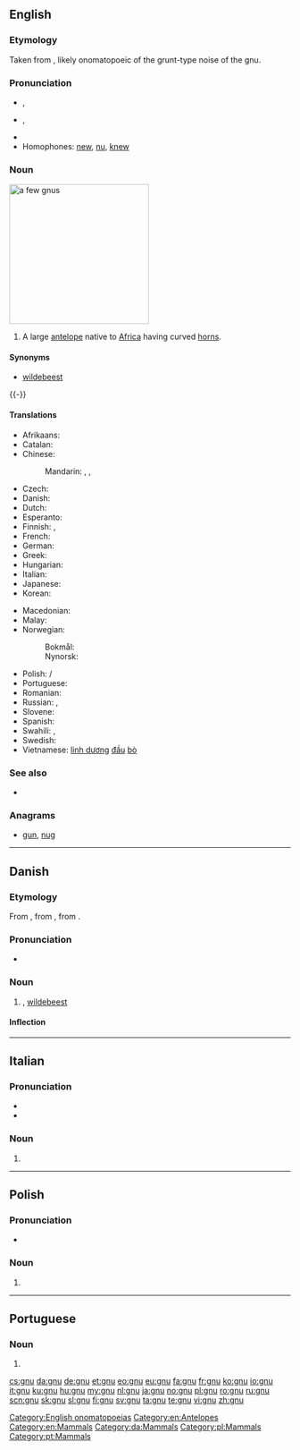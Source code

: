 {{also|Gnu|GNU|gnú}}
==English==

===Etymology===
Taken from {{etyl|naq|en}}, likely onomatopoeic of the grunt-type noise of the gnu.[[Category:English onomatopoeias]]

===Pronunciation===
* {{a|RP}} {{IPA|/njuː/}}, {{X-SAMPA|/nju:/}}
* {{a|US}} {{IPA|/nuː/}}, {{X-SAMPA|/nu:/}}
* {{rhymes|uː}}
* Homophones: [[new]], [[nu]], [[knew]]

===Noun===
[[Image:Gnou_02_2005-07-01.jpg|thumb|right|250px|a few gnus]]
{{en-noun}}

# A large [[antelope]] native to [[Africa]] having curved [[horn]]s.

====Synonyms====
* [[wildebeest]]

{{-}}

====Translations====
{{trans-top|large antelope}}
* Afrikaans: {{t-|af|wildebees}}
* Catalan: {{t-|ca|nyu|m}}
* Chinese:
*: Mandarin: {{t|cmn|牛羚|tr=niúlíng|sc=Hani}}, {{t|cmn|角馬|sc=Hani}}, {{t|cmn|角马|tr=jiǎomǎ|sc=Hani}}
* Czech: {{t-|cs|pakůň hřivnatý}}
* Danish: {{t+|da|gnu|c}}
* Dutch: {{t+|nl|gnoe|m}}
* Esperanto: {{t-|eo|gnuo}}
* Finnish: {{t+|fi|gnuu}}, {{t+|fi|gnu}}
* French: {{t+|fr|gnou|m}}
* German: {{t+|de|Gnu|n}}
* Greek: {{t-|el|γκνου|n|tr=gknou|sc=Grek}}
* Hungarian: {{t+|hu|gnú}}
* Italian: {{t+|it|gnu|m}}
* Japanese: {{t-|ja|ヌー|tr=nū|sc=Jpan}}
* Korean: {{t+|ko|누|tr=nu|sc=Kore}}
{{trans-mid}}
* Macedonian: {{t-|mk|гну|n|tr=gnu|sc=Cyrl}}
* Malay: {{t-|ms|gnu}}
* Norwegian:
*: Bokmål: {{t+|nb|gnu|m}}
*: Nynorsk: {{t-|nn|gnu|m}}
* Polish: {{l|pl|gnu}} {{g|n}}/{{g|f}}
* Portuguese: {{t-|pt|gnu|m}}
* Romanian: {{t+|ro|gnu|m}}
* Russian: {{t-|ru|гну|m|f|tr=gnu|sc=Cyrl}}, {{t-|ru|антилопа-гну|f|tr=antilópa-gnu|sc=Cyrl}}
* Slovene: {{t+|sl|gnu|m}}
* Spanish: {{t+|es|ñu|m}}
* Swahili: {{t+|sw|nyumbu}}, {{t+|sw|mbogo}}
* Swedish: {{t+|sv|gnu|c}}
* Vietnamese: [[linh dương]] [[đầu]] [[bò]]
{{trans-bottom}}

===See also===
* {{pedialite}}

===Anagrams===
* [[gun#English|gun]], [[nug#English|nug]]

[[Category:en:Antelopes]]
[[Category:en:Mammals]]

----

==Danish==
{{wikipedia|lang=da}}

===Etymology===
From {{etyl|de|da}} {{term|Gnu|lang=de}}, from {{etyl|af|da}} {{term|ghnoe|lang=af}}, from {{etyl|bnt|da}}.

===Pronunciation===
* {{IPA|/ɡnuː/|[ɡ̊nuːˀ]|lang=da}}

===Noun===
{{da-noun|en|er}}

# {{l|en|gnu}}, [[wildebeest]]

====Inflection====
{{da-noun-infl|en|er}}

[[Category:da:Mammals]]

----

==Italian==

===Pronunciation===
* {{IPA|/ˈɲu/|lang=it}}
* {{rhymes|u|lang=it}}

===Noun===
{{head|it|noun|g=m|invariable}}

# {{l|en|gnu}}

----

==Polish==

===Pronunciation===
* {{audio|Pl-gnu.ogg|audio}}

===Noun===
{{pl-noun|n}}

# {{l|en|gnu}}

[[Category:pl:Mammals]]

----

==Portuguese==
{{wikipedia|lang=pt}}

===Noun===
{{pt-noun|m}}

# {{l|en|gnu}}

[[Category:pt:Mammals]]

[[cs:gnu]]
[[da:gnu]]
[[de:gnu]]
[[et:gnu]]
[[eo:gnu]]
[[eu:gnu]]
[[fa:gnu]]
[[fr:gnu]]
[[ko:gnu]]
[[io:gnu]]
[[it:gnu]]
[[ku:gnu]]
[[hu:gnu]]
[[my:gnu]]
[[nl:gnu]]
[[ja:gnu]]
[[no:gnu]]
[[pl:gnu]]
[[ro:gnu]]
[[ru:gnu]]
[[scn:gnu]]
[[sk:gnu]]
[[sl:gnu]]
[[fi:gnu]]
[[sv:gnu]]
[[ta:gnu]]
[[te:gnu]]
[[vi:gnu]]
[[zh:gnu]]